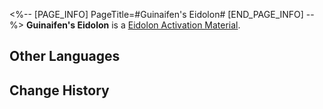 <%-- [PAGE_INFO]
PageTitle=#Guinaifen's Eidolon#
[END_PAGE_INFO] --%>
{{Item Infobox
|id          = 11210
|image       = Item Guinaifen's Eidolon.png
|type        = Eidolon Activation Material
|invCategory = 
|rarity      = 4
|effect      = 
|description = Material for raising Guinaifen's Eidolon Level.
}}
'''Guinaifen's Eidolon''' is a [[Eidolon Activation Material]].

==Other Languages==
{{Other Languages
|en   = Guinaifen's Eidolon
|zhs  = 【桂乃芬】的星魂
|zht  = 【桂乃芬】的星魂
|ja   = 「桂乃芬」の星魂
|ko   = [계네빈]의 성혼
|es   = Eidolon de Guinaifen
|fr   = Eidolon de Guinaifen
|ru   = Эйдолон Гуйнайфэнь
|th   = Eidolon ของ Guinaifen
|vi   = Tinh Hồn Của Guinaifen
|de   = Guinaifens Eidolon
|id   = Guinaifen's Eidolon
|pt   = Eidolon de Guinaifen
}}

==Change History==
{{Change History|1.4}}